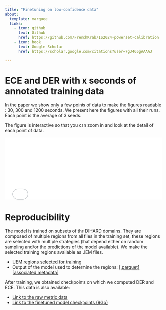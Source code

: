 ```yaml
---
title: "Finetuning on low-confidence data"
about:
  template: marquee
  links:
    - icon: github
      text: Github
      href: https://github.com/FrenchKrab/IS2024-powerset-calibration
    - icon: book
      text: Google Scholar
      href: https://scholar.google.com/citations?user=7gJ465gAAAAJ

---
```


# ECE and DER with x seconds of annotated training data

In the paper we show only a few points of data to make the figures readable : 30, 300 and 1200 seconds. We present here the figures with all their runs. Each point is the average of 3 seeds.

The figure is interactive so that you can zoom in and look at the detail of each point of data.

<!-- 22.2_draw_ece_for_finetune_gridlike_plotly.ipynb -->
```{=html}
<iframe src="site_media/finetune/finetune_plot.html" onload='javascript:(function(o){o.style.height=o.contentWindow.document.body.scrollHeight+"px";}(this));' style="height:200px;width:100%;border:none;overflow:hidden;"></iframe>
```

# Reproducibility

The model is trained on subsets of the DIHARD domains. They are composed of multiple regions from all files in the training set, these regions are selected with multiple strategies (that depend either on random sampling and/or the predictions of the model available). We make the selected training regions available as UEM files.

- [UEM regions selected for training](https://github.com/FrenchKrab/IS2024-powerset-calibration/tree/master/data/finetuning/uems)
- Output of the model used to determine the regions: [[.parquet]](https://huggingface.co/aplaquet/IS2024-powerset-calibration/blob/main/model_inference/pretrained%40dh_train.inf.parquet) [[associated metadata]](https://huggingface.co/aplaquet/IS2024-powerset-calibration/blob/main/model_inference/pretrained%40dh_train.meta.yaml)

After training, we obtained checkpoints on which we computed DER and ECE. This data is also available:

- [Link to the raw metric data](https://github.com/FrenchKrab/IS2024-powerset-calibration/tree/master/data/finetuning/ece_der)
- [Link to the finetuned model checkpoints (9Go)](https://huggingface.co/aplaquet/IS2024-powerset-calibration/blob/main/checkpoints-conf_rand-seeds123.zip)